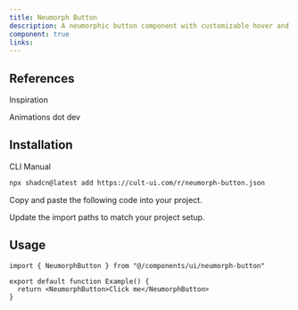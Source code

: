 ```yaml
---
title: Neumorph Button
description: A neumorphic button component with customizable hover and press effects.
component: true
links:
---
```


<ComponentPreview
  name="neumorph-button-demo"
  className="[&_.preview>[data-orientation=vertical]]:sm:max-w-[70%]"
/>

## References

<Citations>
  <p className="font-medium text-primary">Inspiration</p>
  <CitationList>
    <CitationItem>
      <CitationLink
        href="https://animations.dev/learn"
        target="_blank"
        rel="noopener noreferrer"
      >
        Animations dot dev
      </CitationLink>
    </CitationItem>
  </CitationList>
</Citations>

## Installation

<CodeTabs>

<TabsList>
  <TabsTrigger value="cli">CLI</TabsTrigger>
  <TabsTrigger value="manual">Manual</TabsTrigger>
</TabsList>

<TabsContent value="cli">

```bash
npx shadcn@latest add https://cult-ui.com/r/neumorph-button.json
```

</TabsContent>

<TabsContent value="manual">

<Steps>

<Step>Copy and paste the following code into your project.</Step>

<ComponentSource name="neumorph-button" />

<Step>Update the import paths to match your project setup.</Step>

</Steps>

</TabsContent>

</CodeTabs>

## Usage

```tsx
import { NeumorphButton } from "@/components/ui/neumorph-button"
```

```tsx
export default function Example() {
  return <NeumorphButton>Click me</NeumorphButton>
}
```
